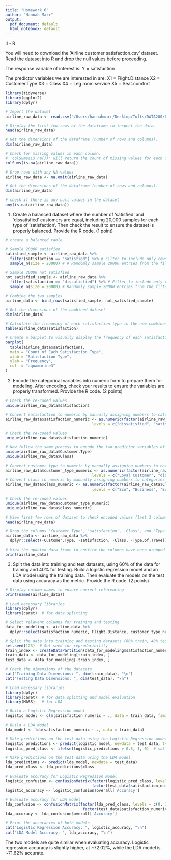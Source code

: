 ```yaml
---
title: "Homework 6"
author: "Hannah Marr"
output:
  pdf_document: default
  html_notebook: default
---
```


II - R

You will need to download the ‘Airline customer satisfaction.csv’ dataset. Read the dataset into R and drop the null values before proceeding.

The response variable of interest is: Y = satisfaction

The predictor variables we are interested in are: X1 = Flight.Distance
X2 = Customer.Type
X3 = Class
X4 = Leg.room.service X5 = Seat.comfort

```r
library(tidyverse)
library(ggplot2)
library(dplyr)

# Import the dataset
airline_raw_data <- read.csv("/Users/hannahmarr/Desktop/Tufts/DATA200/Labs/Airline_customer_satisfaction.csv")

# Display the first few rows of the dataframe to inspect the data.
head(airline_raw_data)
```
```r
# Get the dimensions of the dataframe (number of rows and columns).
dim(airline_raw_data)

# Check for missing values in each column.
# 'colSums(is.na())' will return the count of missing values for each column.
colSums(is.na(airline_raw_data))

# Drop rows with any NA values
airline_raw_data <- na.omit(airline_raw_data)

# Get the dimensions of the dataframe (number of rows and columns).
dim(airline_raw_data)

# check if there is any null values in the dataset
any(is.na(airline_raw_data))
```

1. Create a balanced dataset where the number of ‘satisfied’ and ‘dissatisfied’ customers are equal, including 20,000 samples for each type of ‘satisfaction’. Then check the result to ensure the dataset is properly balanced. Provide the R code. (1 point)

```r
# create a balanced table

# Sample 20000 satisfied
satisfied_sample <- airline_raw_data %>%
  filter(satisfaction == "satisfied") %>% # Filter to include only rows where satisfaction is 'satisfied'
  sample_n(size = 20000) # # Randomly sample 20000 entries from the filtered dataset

# Sample 20000 not satisfied
not_satisfied_sample <- airline_raw_data %>%
  filter(satisfaction == "dissatisfied") %>% # Filter to include only rows where satisfaction is 'dissatisfied'
  sample_n(size = 20000) # Randomly sample 20000 entries from the filtered dataset

# Combine the two samples
airline_data <- bind_rows(satisfied_sample, not_satisfied_sample)

# Get the dimensions of the combined dataset
dim(airline_data)

# Calculate the frequency of each satisfaction type in the new combined dataset
table(airline_data$satisfaction)

# Create a barplot to visually display the frequency of each satisfaction type in the combined dataset
barplot(
  table(airline_data$satisfaction),
  main = "Count of Each Satisfaction Type",
  xlab = "Satisfaction Type",
  ylab = "Frequency",
  col  = "aquamarine3" 
)
```

2. Encode the categorical variables into numeric form to prepare them for modeling. After encoding, check your results to ensure the variables are properly transformed. Provide the R code. (2 points)

```r
# Check the re-coded values
unique(airline_raw_data$satisfaction)
```
```r
# Convert satisfaction to numeric by manually assigning numbers to categories
airline_raw_data$satisfaction_numeric <- as.numeric(factor(airline_raw_data$satisfaction,
                                      levels = c("dissatisfied", "satisfied"))) - 1

# Check the re-coded values
unique(airline_raw_data$satisfaction_numeric)
```
```r
# Now follow the same process to encode the two predictor variables of interest that are categorical
unique(airline_raw_data$Customer.Type)
unique(airline_raw_data$Class)
```
```r
# Convert customer type to numeric by manually assigning numbers to categories
airline_raw_data$customer_type_numeric <- as.numeric(factor(airline_raw_data$Customer.Type,
                                      levels = c("Loyal Customer", "disloyal Customer")))
# Convert class to numeric by manually assigning numbers to categories
airline_raw_data$class_numeric <- as.numeric(factor(airline_raw_data$Class,
                                      levels = c("Eco", "Business", "Eco Plus")))

# Check the re-coded values
unique(airline_raw_data$customer_type_numeric)
unique(airline_raw_data$class_numeric)
```
```r
# View first few rows of dataset to check encoded values (last 3 columns of dataset)
head(airline_raw_data)
```
```r
# Drop the columns 'Customer.Type', 'satisfaction', 'Class', and 'Type.of.Travel from airline_data to ensure we only have numeric encoded variables
airline_data <- airline_raw_data %>%
  dplyr::select(-Customer.Type, -satisfaction, -Class, -Type.of.Travel)

# View the updated data frame to confirm the columns have been dropped
print(airline_data)
```


3. Split the data into training and test datasets, using 60% of the data for training and 40% for testing. Build a logistic regression model and an LDA model using the training data. Then evaluate the models on the test data using accuracy as the metric. Provide the R code. (2 points)

```r
# Display column names to ensure correct referencing
print(names(airline_data))
```
```r
# Load necessary libraries
library(dplyr)
library(caret)  # for data splitting

# Select relevant columns for training and testing
data_for_modeling <- airline_data %>%
  dplyr::select(satisfaction_numeric, Flight.Distance, customer_type_numeric, class_numeric, Leg.room.service, Seat.comfort)

# Split the data into training and testing datasets (60% train, 40% test)
set.seed(123)  # Set seed for reproducibility
train_index <- createDataPartition(data_for_modeling$satisfaction_numeric, p = 0.6, list = FALSE)
train_data <- data_for_modeling[train_index, ]
test_data <- data_for_modeling[-train_index, ]

# Check the dimensions of the datasets
cat("Training Data Dimensions: ", dim(train_data), "\n")
cat("Testing Data Dimensions: ", dim(test_data), "\n")

```
```r
# Load necessary libraries
library(dplyr)
library(caret)  # for data splitting and model evaluation
library(MASS)   # for LDA

# Build a Logistic Regression model
logistic_model <- glm(satisfaction_numeric ~ ., data = train_data, family = binomial(link = "logit"))

# Build a LDA model
lda_model <- lda(satisfaction_numeric ~ ., data = train_data)

# Make predictions on the test data using the Logistic Regression model
logistic_predictions <- predict(logistic_model, newdata = test_data, type = "response")
logistic_pred_class <- ifelse(logistic_predictions > 0.5, 1, 0)  # satisfaction_numeric is numeric (0 or 1)

# Make predictions on the test data using the LDA model
lda_predictions <- predict(lda_model, newdata = test_data)
lda_pred_class <- lda_predictions$class

# Evaluate accuracy for Logistic Regression model
logistic_confusion <- confusionMatrix(factor(logistic_pred_class, levels = c(0, 1)), 
                                      factor(test_data$satisfaction_numeric, levels = c(0, 1)))
logistic_accuracy <- logistic_confusion$overall['Accuracy']

# Evaluate accuracy for LDA model
lda_confusion <- confusionMatrix(factor(lda_pred_class, levels = c(0, 1)), 
                                  factor(test_data$satisfaction_numeric, levels = c(0, 1)))
lda_accuracy <- lda_confusion$overall['Accuracy']

# Print the accuracies of both models
cat("Logistic Regression Accuracy: ", logistic_accuracy, "\n")
cat("LDA Model Accuracy: ", lda_accuracy, "\n")
```

The two models are quite similar when evaluating accuracy. Logistic regression accuracy is slightly higher, at ~72.02%, while the LDA model is ~71.62% accurate.

